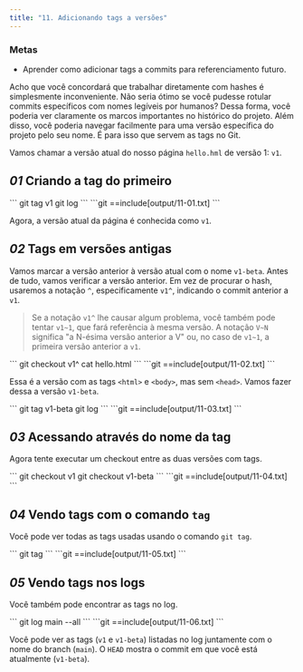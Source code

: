 ```yaml
---
title: "11. Adicionando tags a versões"
---
```


### Metas

- Aprender como adicionar tags a commits para referenciamento futuro.

Acho que você concordará que trabalhar diretamente com hashes é simplesmente inconveniente. Não seria ótimo se você pudesse rotular commits específicos com nomes legíveis por humanos? Dessa forma, você poderia ver claramente os marcos importantes no histórico do projeto. Além disso, você poderia navegar facilmente para uma versão específica do projeto pelo seu nome. É para isso que servem as tags no Git.

Vamos chamar a versão atual do nosso página `hello.hml` de versão 1: `v1`.

## _01_ Criando a tag do primeiro

<Run>
```
git tag v1
git log
```
</Run>

<Output>
```git
==include[output/11-01.txt]
```
</Output>

Agora, a versão atual da página é conhecida como `v1`.

## _02_ Tags em versões antigas

Vamos marcar a versão anterior à versão atual com o nome `v1-beta`. Antes de tudo, vamos verificar a versão anterior. Em vez de procurar o hash, usaremos a notação `^`, especificamente `v1^`, indicando o commit anterior a `v1`.

> Se a notação `v1^` lhe causar algum problema, você também pode tentar `v1~1`, que fará referência à mesma versão. A notação `V~N` significa "a N-ésima versão anterior a V" ou, no caso de `v1~1`, a primeira versão anterior a `v1`.

<Run>
```
git checkout v1^
cat hello.html
```
</Run>

<Output>
```git
==include[output/11-02.txt]
```
</Output>

Essa é a versão com as tags `<html>` e `<body>`, mas sem `<head>`. Vamos fazer dessa a versão `v1-beta`.

<Run>
```
git tag v1-beta
git log
```
</Run>

<Output>
```git
==include[output/11-03.txt]
```
</Output>

## _03_ Acessando através do nome da tag

Agora tente executar um checkout entre as duas versões com tags.

<Run>
```
git checkout v1
git checkout v1-beta
```
</Run>

<Output>
```git
==include[output/11-04.txt]
```
</Output>

## _04_ Vendo tags com o comando `tag`

Você pode ver todas as tags usadas usando o comando `git tag`.

<Run>
```
git tag
```
</Run>

<Output>
```git
==include[output/11-05.txt]
```
</Output>

## _05_ Vendo tags nos logs

Você também pode encontrar as tags no log.

<Run>
```
git log main --all
```
</Run>

<Output>
```git
==include[output/11-06.txt]
```
</Output>

Você pode ver as tags (`v1` e `v1-beta`) listadas no log juntamente com o nome do branch (`main`). O `HEAD` mostra o commit em que você está atualmente (`v1-beta`).
